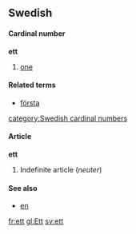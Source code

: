 ==Swedish==
====Cardinal number====
'''ett'''
#[[one]]
====Related terms====
*[[första]]
[[category:Swedish cardinal numbers]]

====Article====
'''ett'''
#Indefinite article (''neuter'')

====See also====
*[[en#Swedish|en]]

[[fr:ett]]
[[gl:Ett]]
[[sv:ett]]